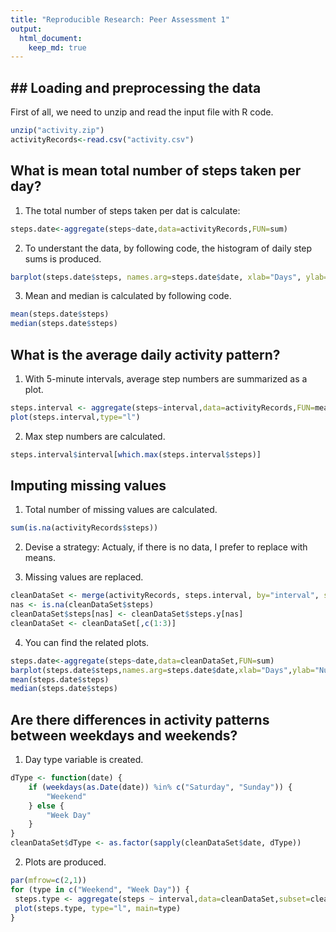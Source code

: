 ```yaml
---
title: "Reproducible Research: Peer Assessment 1"
output: 
  html_document:
    keep_md: true
---
```



## Loading and preprocessing the data
---
First of all, we need to unzip and read the input file with R code.
```r
unzip("activity.zip")
activityRecords<-read.csv("activity.csv")
```


## What is mean total number of steps taken per day?
1. The total number of steps taken per dat is calculate:
```r
steps.date<-aggregate(steps~date,data=activityRecords,FUN=sum)
```

2. To understant the data, by following code, the histogram of daily step sums is produced.
```r
barplot(steps.date$steps, names.arg=steps.date$date, xlab="Days", ylab="NumOfsteps")
```

3. Mean and median is calculated by following code.
```r
mean(steps.date$steps)
median(steps.date$steps)
```

## What is the average daily activity pattern?
1. With 5-minute intervals, average step numbers are summarized as a plot.
```r
steps.interval <- aggregate(steps~interval,data=activityRecords,FUN=mean)
plot(steps.interval,type="l")
```
2. Max step numbers are calculated.
```r
steps.interval$interval[which.max(steps.interval$steps)]
```

## Imputing missing values
1. Total number of missing values are calculated.

```r
sum(is.na(activityRecords$steps))
```

2. Devise a strategy: Actualy, if there is no data, I prefer to replace with means.

3. Missing values are replaced.
```r
cleanDataSet <- merge(activityRecords, steps.interval, by="interval", suffixes=c("",".y"))
nas <- is.na(cleanDataSet$steps)
cleanDataSet$steps[nas] <- cleanDataSet$steps.y[nas]
cleanDataSet <- cleanDataSet[,c(1:3)]
```
4. You can find the related plots.
```r
steps.date<-aggregate(steps~date,data=cleanDataSet,FUN=sum)
barplot(steps.date$steps,names.arg=steps.date$date,xlab="Days",ylab="NumOfsteps")
mean(steps.date$steps)
median(steps.date$steps)
```

## Are there differences in activity patterns between weekdays and weekends?
1. Day type variable is created.
```r
dType <- function(date) {
    if (weekdays(as.Date(date)) %in% c("Saturday", "Sunday")) {
        "Weekend"
    } else {
        "Week Day"
    }
}
cleanDataSet$dType <- as.factor(sapply(cleanDataSet$date, dType))
```

2. Plots are produced.
```r
par(mfrow=c(2,1))
for (type in c("Weekend", "Week Day")) {
 steps.type <- aggregate(steps ~ interval,data=cleanDataSet,subset=cleanDataSet$dType==type,FUN=mean)
 plot(steps.type, type="l", main=type)
}
```
